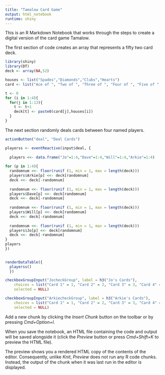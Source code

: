 ```yaml
---
title: "Tamalow Card Game"
output: html_notebook
runtime: shiny
---
```


This is an R Markdown Notebook that works through the steps to create a digital version of the card game Tamalow.  

The first section of code creates an array that represents a fifty two card deck. 

```r
library(shiny)
library(DT)
deck <- array(NA,52)

houses <- list("Spades","Diamonds","Clubs","Hearts")
card <- list("Ace of ", "Two of ", "Three of ", "Four of ", "Five of ", "Six of ", "Seven of ", "Eight of ", "Nine of ", "Ten of ", "Jack of ", "Queen of ", "King of ")

t <- 0
for (i in 1:4){
  for(j in 1:13){
    t <- t+1
    deck[t] <- paste0(card[j],houses[i])
  }
}


```

The next section randomly deals cards between four named players.



```r


actionButton("deal", "Deal Cards")

playerss <- eventReactive(input$deal, {
 
  players <<- data.frame("Jo"=1:4,"Dave"=1:4,"Will"=1:4,"Arkie"=1:4)
   
for (p in 1:4){
  randomnum <<- floor(runif (1, min = 1, max = length(deck)))
  players$Arkie[p] <<- deck[randomnum]
  deck <<- deck[-randomnum]
  
  randomnum <<- floor(runif (1, min = 1, max = length(deck)))
  players$Dave[p] <<- deck[randomnum]
  deck <<- deck[-randomnum]
  
  randomnum <<- floor(runif (1, min = 1, max = length(deck)))
  players$Will[p] <<- deck[randomnum]
  deck <<- deck[-randomnum]
  
  randomnum <<- floor(runif (1, min = 1, max = length(deck)))
  players$Jo[p] <<- deck[randomnum]
  deck <<- deck[-randomnum]
}
players 
})
  

renderDataTable({
  playerss()
  })

```


```r
checkboxGroupInput("JocheckGroup", label = h3("Jo's Cards"), 
    choices = list("Card 1" = 1, "Card 2" = 2, "Card 3" = 3, "Card 4" = 4),
    selected = NULL)

checkboxGroupInput("ArkiecheckGroup", label = h3("Arkie's Cards"), 
    choices = list("Card 1" = 1, "Card 2" = 2, "Card 3" = 3, "Card 4" = 4),
    selected = NULL)
```




Add a new chunk by clicking the *Insert Chunk* button on the toolbar or by pressing *Cmd+Option+I*.

When you save the notebook, an HTML file containing the code and output will be saved alongside it (click the *Preview* button or press *Cmd+Shift+K* to preview the HTML file). 

The preview shows you a rendered HTML copy of the contents of the editor. Consequently, unlike *Knit*, *Preview* does not run any R code chunks. Instead, the output of the chunk when it was last run in the editor is displayed.

